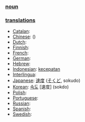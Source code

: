 === [[noun]] ===

=== [[translation]]s ===

*[[Catalan]]: [[]] '' ''
*[[Chinese]]: [[]] ()
*[[Dutch]]: [[]] '' ''
*[[Finnish]]: [[]]
*[[French]]: [[]] '' ''
*[[German]]: [[]] '' ''
*[[Hebrew]]: [[]] '' ''
*[[Indonesian]]: [[cepat|kecepatan]]
*[[Interlingua]]: [[]]
*[[Japanese]]: [[速度]] ([[そくど]], sokudo)
*[[Korean]]: [[속도]] [速度] (sokdo)
*[[Polish]]: [[]]
*[[Portuguese]]: [[]] '' ''
*[[Russian]]: [[]]
*[[Spanish]]: [[]] '' ''
*[[Swedish]]: [[]] '' ''
